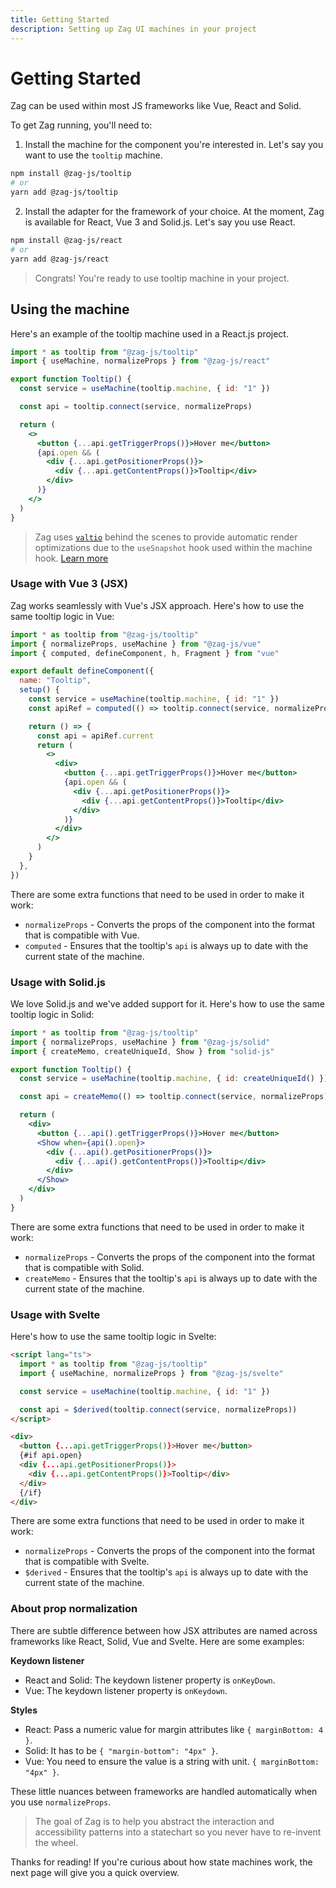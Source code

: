 ```yaml
---
title: Getting Started
description: Setting up Zag UI machines in your project
---
```


# Getting Started

Zag can be used within most JS frameworks like Vue, React and Solid.

To get Zag running, you'll need to:

1. Install the machine for the component you're interested in. Let's say you
   want to use the `tooltip` machine.

```bash
npm install @zag-js/tooltip
# or
yarn add @zag-js/tooltip
```

2. Install the adapter for the framework of your choice. At the moment, Zag is
   available for React, Vue 3 and Solid.js. Let's say you use React.

```bash
npm install @zag-js/react
# or
yarn add @zag-js/react
```

> Congrats! You're ready to use tooltip machine in your project.

## Using the machine

Here's an example of the tooltip machine used in a React.js project.

```jsx
import * as tooltip from "@zag-js/tooltip"
import { useMachine, normalizeProps } from "@zag-js/react"

export function Tooltip() {
  const service = useMachine(tooltip.machine, { id: "1" })

  const api = tooltip.connect(service, normalizeProps)

  return (
    <>
      <button {...api.getTriggerProps()}>Hover me</button>
      {api.open && (
        <div {...api.getPositionerProps()}>
          <div {...api.getContentProps()}>Tooltip</div>
        </div>
      )}
    </>
  )
}
```

> Zag uses [`valtio`](https://github.com/pmndrs/valtio) behind the scenes to
> provide automatic render optimizations due to the `useSnapshot` hook used
> within the machine hook.
> [Learn more](https://github.com/pmndrs/valtio#react-via-usesnapshot)

### Usage with Vue 3 (JSX)

Zag works seamlessly with Vue's JSX approach. Here's how to use the same tooltip
logic in Vue:

```jsx
import * as tooltip from "@zag-js/tooltip"
import { normalizeProps, useMachine } from "@zag-js/vue"
import { computed, defineComponent, h, Fragment } from "vue"

export default defineComponent({
  name: "Tooltip",
  setup() {
    const service = useMachine(tooltip.machine, { id: "1" })
    const apiRef = computed(() => tooltip.connect(service, normalizeProps))

    return () => {
      const api = apiRef.current
      return (
        <>
          <div>
            <button {...api.getTriggerProps()}>Hover me</button>
            {api.open && (
              <div {...api.getPositionerProps()}>
                <div {...api.getContentProps()}>Tooltip</div>
              </div>
            )}
          </div>
        </>
      )
    }
  },
})
```

There are some extra functions that need to be used in order to make it work:

- `normalizeProps` - Converts the props of the component into the format that is
  compatible with Vue.
- `computed` - Ensures that the tooltip's `api` is always up to date with the
  current state of the machine.

### Usage with Solid.js

We love Solid.js and we've added support for it. Here's how to use the same
tooltip logic in Solid:

```jsx
import * as tooltip from "@zag-js/tooltip"
import { normalizeProps, useMachine } from "@zag-js/solid"
import { createMemo, createUniqueId, Show } from "solid-js"

export function Tooltip() {
  const service = useMachine(tooltip.machine, { id: createUniqueId() })

  const api = createMemo(() => tooltip.connect(service, normalizeProps))

  return (
    <div>
      <button {...api().getTriggerProps()}>Hover me</button>
      <Show when={api().open}>
        <div {...api().getPositionerProps()}>
          <div {...api().getContentProps()}>Tooltip</div>
        </div>
      </Show>
    </div>
  )
}
```

There are some extra functions that need to be used in order to make it work:

- `normalizeProps` - Converts the props of the component into the format that is
  compatible with Solid.
- `createMemo` - Ensures that the tooltip's `api` is always up to date with the
  current state of the machine.

### Usage with Svelte

Here's how to use the same tooltip logic in Svelte:

```html
<script lang="ts">
  import * as tooltip from "@zag-js/tooltip"
  import { useMachine, normalizeProps } from "@zag-js/svelte"

  const service = useMachine(tooltip.machine, { id: "1" })

  const api = $derived(tooltip.connect(service, normalizeProps))
</script>

<div>
  <button {...api.getTriggerProps()}>Hover me</button>
  {#if api.open}
  <div {...api.getPositionerProps()}>
    <div {...api.getContentProps()}>Tooltip</div>
  </div>
  {/if}
</div>
```

There are some extra functions that need to be used in order to make it work:

- `normalizeProps` - Converts the props of the component into the format that is
  compatible with Svelte.
- `$derived` - Ensures that the tooltip's `api` is always up to date with the
  current state of the machine.

### About prop normalization

There are subtle difference between how JSX attributes are named across
frameworks like React, Solid, Vue and Svelte. Here are some examples:

**Keydown listener**

- React and Solid: The keydown listener property is `onKeyDown`.
- Vue: The keydown listener property is `onKeydown`.

**Styles**

- React: Pass a numeric value for margin attributes like `{ marginBottom: 4 }`.
- Solid: It has to be `{ "margin-bottom": "4px" }`.
- Vue: You need to ensure the value is a string with unit.
  `{ marginBottom: "4px" }`.

These little nuances between frameworks are handled automatically when you use
`normalizeProps`.

> The goal of Zag is to help you abstract the interaction and accessibility
> patterns into a statechart so you never have to re-invent the wheel.

Thanks for reading! If you're curious about how state machines work, the next
page will give you a quick overview.
